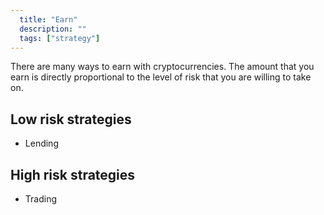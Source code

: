 ```yaml
---
  title: "Earn"
  description: ""
  tags: ["strategy"]
---
```


There are many ways to earn with cryptocurrencies. The amount that you earn is directly proportional to the level of risk that you are willing to take on.

## Low risk strategies

- Lending

## High risk strategies

- Trading
